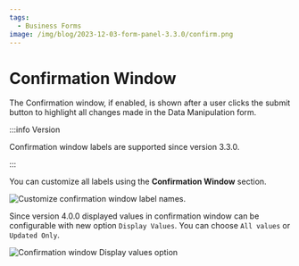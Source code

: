 ```yaml
---
tags:
  - Business Forms
image: /img/blog/2023-12-03-form-panel-3.3.0/confirm.png
---
```



# Confirmation Window

The Confirmation window, if enabled, is shown after a user clicks the submit button to highlight all changes made in the Data Manipulation form.

:::info Version

Confirmation window labels are supported since version 3.3.0.

:::

You can customize all labels using the **Confirmation Window** section.

<Image
  title="Customize confirmation window label names."
  src="/img/blog/2023-12-03-form-panel-3.3.0/confirm.png"
/>

Since version 4.0.0 displayed values in confirmation window can be configurable with new option `Display Values`. You can choose `All values` or `Updated Only`.

<Image
  title="Confirmation window Display values option"
  src="/img/plugins/volkovlabs-form-panel/confirmation-window-values.png"
/>
